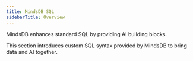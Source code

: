 ```yaml
---
title: MindsDB SQL
sidebarTitle: Overview
---
```


MindsDB enhances standard SQL by providing AI building blocks.

This section introduces custom SQL syntax provided by MindsDB to bring data and AI together.
